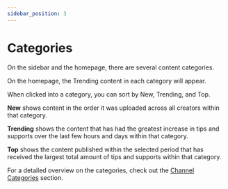 ---
sidebar_position: 3
---

# Categories

On the sidebar and the homepage, there are several content categories.

On the homepage, the Trending content in each category will appear.

When clicked into a category, you can sort by New, Trending, and Top.

**New** shows content in the order it was uploaded across all creators within that category.

**Trending** shows the content that has had the greatest increase in tips and supports over the last few hours and days within that category.

**Top** shows the content published within the selected period that has received the largest total amount of tips and supports within that category.

For a detailed overview on the categories, check out the [Channel Categories](https://help.odysee.tv/category/channel-categories) section.